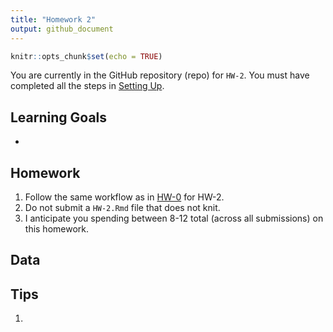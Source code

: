 ```yaml
---
title: "Homework 2"
output: github_document
---
```


```r
knitr::opts_chunk$set(echo = TRUE)
```

You are currently in the GitHub repository (repo) for `HW-2`. You must have
completed all the steps in [Setting 
Up](https://rudeboybert.github.io/MATH216/jekyll/update/2016/09/12/getting-started.html).



## Learning Goals

* 





## Homework

1. Follow the same workflow as in <a target="_blank" class="page-link"
href="https://github.com/2016-09-Middlebury-Data-Science/HW-0#homework">HW-0</a>
for HW-2.
1. Do not submit a `HW-2.Rmd` file that does not knit.
1. I anticipate you spending between 8-12 total (across all submissions) on this 
homework.





## Data





## Tips

1. 
